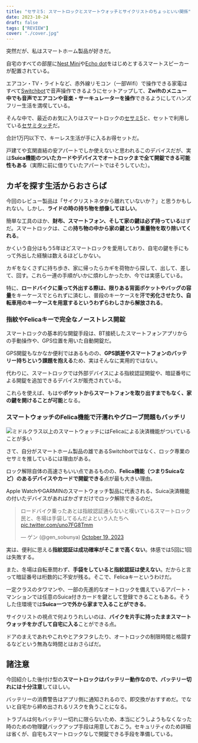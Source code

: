 ```yaml
---
title: "セサミ5: スマートロックとスマートウォッチとサイクリストのちょっといい関係"
date: 2023-10-24
draft: false
tags: ["REVIEW"]
cover: "./cover.jpg"
---
```


突然だが、私はスマートホーム製品が好きだ。

自宅のすべての部屋に[Nest Mini](https://store.google.com/jp/product/google_nest_mini?hl=ja)や[Echo dot](https://amzn.to/3QukbH0)をはじめとするスマートスピーカーが配置されている。

エアコン・TV・ライトなど、赤外線リモコン（一部Wifi）で操作できる家電はすべて[Switchbot](https://amzn.to/3FrsHAb)で音声操作できるようにセットアップして、**Zwiftのメニュー中でも音声でエアコンや音楽・サーキュレーターを操作**できるようにしてハンズフリー生活を満喫している。

そんな中で、最近のお気に入りはスマートロックの[セサミ5](https://amzn.to/472yasG)と、セットで利用している[セサミタッチ](https://amzn.to/3tLPnIQ)だ。

<Amzn asin="B0C22W4Y5H" />

合計1万円以下で、キーレス生活が手に入るお得セットだ。

戸建てや玄関直結の安アパートでしか使えないと思われるこのデバイスだが、実は**Suica機能のついたカードやデバイスでオートロックまで全て開錠できる可能性もある**（実際に前に借りていたアパートではそうしていた）。

## カギを探す生活からおさらば

今回のレビュー製品は「サイクリストネタから離れていないか？」と思うかもしれない。しかし、**ライドの時の持ち物を想像してほしい**。

簡単な工具のほか、**財布、スマートフォン、そして家の鍵は必ず持っている**はずだ。スマートロックは、この**持ち物の中から家の鍵という重量物を取り除いてくれる**。

かくいう自分はもう5年ほどスマートロックを愛用しており、自宅の鍵を手にもって外出した経験は数えるほどしかない。

カギをなくさずに持ち歩き、家に帰ったらカギを荷物から探して、出して、差して、回す。これら一連の手順がいかに煩わしかったか、今では実感している。

特に、**ロードバイクに乗って外出する際は、限りある背面ポケットやバッグの容量**をキーケースでとられずに済むし、普段のキーケースを**汗で劣化させたり、自転車用のキーケースを用意するというわずらわしさから解放される**。

### 指紋やFelicaキーで完全なノーストレス開錠

スマートロックの基本的な開錠手段は、BT接続したスマートフォンアプリからの手動操作や、GPS位置を用いた自動開錠だ。

GPS開錠もなかなか便利ではあるものの、**GPS誤差やスマートフォンのバッテリー持ちという課題を抱える**ため、実はそんなに実用的ではない。

代わりに、スマートロックでは外部デバイスによる指紋認証開錠や、暗証番号による開錠を追加できるデバイスが販売されている。

<Amzn asin="B0C22S76BC" />

<Amzn asin="B09YYLQF7Y" />

これらを使えば、もはや**ポケットからスマートフォンを取り出すまでもなく、家の鍵を開けることが可能**となる。

### スマートウォッチのFelica機能で汗濡れやグローブ問題もバッチリ

![ミドルクラス以上のスマートウォッチにはFelicaによる決済機能がついていることが多い](./smart-watcheds.jpg)

さて、自分がスマートホーム製品の雄であるSwitchbotではなく、ロック専業のセサミを推しているには理由がある。

ロック解除自体の高速さもいい点であるものの、**Felica機能（つまりSuicaなど）のあるデバイスやカードで開錠できる**点が最も大きい理由。

Apple WatchやGARMINのスマートウォッチ製品に代表される、Suica決済機能の付いたデバイスがあればかざすだけでロック解除できるのだ。

<blockquote class="twitter-tweet"><p lang="ja" dir="ltr">ロードバイク乗ったあとは指紋認証通らないと嘆いているスマートロック民と、冬場は手袋してるんだよという人たちへ <a href="https://t.co/uno7FG8Tmm">pic.twitter.com/uno7FG8Tmm</a></p>&mdash; ゲン (@gen_sobunya) <a href="https://twitter.com/gen_sobunya/status/1714908868340527186?ref_src=twsrc%5Etfw">October 19, 2023</a></blockquote>

実は、便利に思える**指紋認証は成功確率がそこまで高くない**。体感では5回に1回は失敗する。

また、冬場は自転車問わず、**手袋をしていると指紋認証は使えない**。だからと言って暗証番号は桁数的に不安が残る。そこで、Felicaキーというわけだ。

一定クラスのタワマンや、一部の先進的なオートロックを備えているアパート・マンションでは任意のSuica付きカードを鍵として登録できることもある。そうした住環境では**Suica一つで外から家まで入ることができる**。

サイクリストの視点で何よりうれしいのは、**バイクを片手に持ったままスマートウォッチをかざして自宅に入る**ことができる点。

ドアのまえであれやこれやとアタフタしたり、オートロックの制限時間と格闘するなどという無為な時間とはおさらばだ。

## 諸注意

今回紹介した後付け型の**スマートロックはバッテリー動作なので、バッテリー切れには十分注意**してほしい。

バッテリーの消費警告はアプリ側に通知されるので、即交換がおすすめだ。でないと自宅から締め出されるリスクを負うことになる。

トラブルは何もバッテリー切れに限らないため、本当にどうしようもなくなった時のための物理鍵バックアップ手段は用意しておこう。セキュリティのため詳細は省くが、自宅もスマートロックなしで開錠できる手段を準備している。
